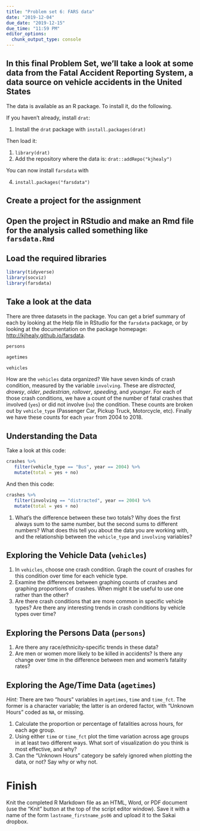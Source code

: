 ```yaml
---
title: "Problem set 6: FARS data"
date: "2019-12-04"
due_date: "2019-12-15"
due_time: "11:59 PM"
editor_options: 
  chunk_output_type: console
---
```



## In this final Problem Set, we'll take a look at some data from the Fatal Accident Reporting System, a data source on vehicle accidents in the United States

The data is available as an R package. To install it, do the following.

If you haven't already, install `drat`:

1. Install the `drat` package with `install.packages(drat)`

Then load it:

1. `library(drat)`
2. Add the repository where the data is: `drat::addRepo("kjhealy")`

You can now install `farsdata` with

4. `install.packages("farsdata")`

## Create a project for the assignment

## Open the project in RStudio and make an Rmd file for the analysis called something like `farsdata.Rmd`

## Load the required libraries

```r

library(tidyverse)
library(socviz)
library(farsdata)

```

## Take a look at the data

There are three datasets in the package. You can get a brief summary of each by looking at the Help file in RStudio for the `farsdata` package, or by looking at the documentation on the package homepage: <http://kjhealy.github.io/farsdata>.

```r
persons
```

```r
agetimes
```

```r

vehicles

```

How are the `vehicles` data organized? We have seven kinds of crash condition, measured by the variable `involving`. These are _distracted_, _drowsy_, _older_, _pedestrian_, _rollover_, _speeding_, and _younger_. For each of those crash conditions, we have a count of the number of fatal crashes that involved (`yes`) or did not involve (`no`) the condition. These counts are broken out by `vehicle_type` (Passenger Car, Pickup Truck, Motorcycle, etc). Finally we have these counts for each `year` from 2004 to 2018. 

## Understanding the Data

Take a look at this code: 

```r

crashes %>%
   filter(vehicle_type == "Bus", year == 2004) %>% 
   mutate(total = yes + no)

```

And then this code:

```r

crashes %>% 
   filter(involving == "distracted", year == 2004) %>% 
   mutate(total = yes + no)

```

1. What's the difference between these two totals? Why does the first always sum to the same number, but the second sums to different numbers? What does this tell you about the data you are working with, and the relationship between the `vehicle_type` and `involving` variables?

## Exploring the Vehicle Data (`vehicles`)

1. In `vehicles`, choose one crash condition. Graph the count of crashes for this condition over time for each vehicle type.
2. Examine the differences between graphing counts of crashes and graphing proportions of crashes. When might it be useful to use one rather than the other?
3. Are there crash conditions that are more common in specific vehicle types? Are there any interesting trends in crash conditions by vehicle types over time?

## Exploring the Persons Data (`persons`)

1. Are there any race/ethnicity-specific trends in these data?
2. Are men or women more likely to be killed in accidents? Is there any change over time in the difference between men and women's fatality rates?

## Exploring the Age/Time Data (`agetimes`)

_Hint:_ There are two "hours" variables in `agetimes`, `time` and `time_fct`. The former is a character variable; the latter is an ordered factor, with "Unknown Hours" coded as `NA`, or missing.

1. Calculate the proportion or percentage of fatalities across hours, for each age group. 
2. Using either `time` or `time_fct` plot the time variation across age groups in at least two different ways. What sort of visualization do you think is most effective, and why?
3. Can the "Unknown Hours" category be safely ignored when plotting
   the data, or not? Say why or why not.

# Finish

Knit the completed R Markdown file as an HTML, Word, or PDF document (use the "Knit" button at the top of the script editor window). Save it with a name of the form `lastname_firstname_ps06` and upload it to the Sakai dropbox.
